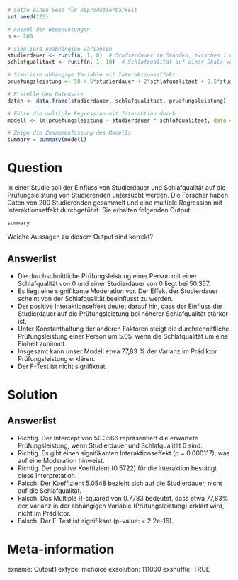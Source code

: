 ```r

# Setze einen Seed für Reproduzierbarkeit
set.seed(123)

# Anzahl der Beobachtungen
n <- 200

# Simuliere unabhängige Variablen
studierdauer <- runif(n, 1, 8)  # Studierdauer in Stunden, zwischen 1 und 8
schlafqualitaet <- runif(n, 1, 10)  # Schlafqualität auf einer Skala von 1 bis 10

# Simuliere abhängige Variable mit Interaktionseffekt
pruefungsleistung <- 50 + 5*studierdauer + 2*schlafqualitaet + 0.5*studierdauer*schlafqualitaet + rnorm(n, 0, 10)

# Erstelle den Datensatz
daten <- data.frame(studierdauer, schlafqualitaet, pruefungsleistung)

# Führe die multiple Regression mit Interaktion durch
modell <- lm(pruefungsleistung ~ studierdauer * schlafqualitaet, data = daten)

# Zeige die Zusammenfassung des Modells
summary = summary(modell)


```    

Question
========

In einer Studie soll der Einfluss von Studierdauer und Schlafqualität auf die Prüfungsleistung von Studierenden untersucht werden. Die Forscher haben Daten von 200 Studierenden gesammelt und eine multiple Regression mit Interaktionseffekt durchgeführt. Sie erhalten folgenden Output:

```r
summary
```
Welche Aussagen zu diesem Output sind korrekt? 

Answerlist
----------
* Die durchschnittliche Prüfungsleistung einer Person mit einer Schlafqualität von 0 und einer Studierdauer von 0 liegt bei 50.357.
* Es liegt eine signifikante Moderation vor. Der Effekt der Studierdauer scheint von der Schlafqualität beeinflusst zu werden. 
* Der positive Interaktionseffekt deutet darauf hin, dass der Einfluss der Studierdauer auf die Prüfungsleistung bei höherer Schlafqualität stärker ist. 
* Unter Konstanthaltung der anderen Faktoren steigt die durchschnittliche Prüfungsleistung einer Person um 5.05, wenn die Schlafqualität um eine Einheit zunimmt.
* Insgesamt kann unser Modell etwa 77,83 % der Varianz im Prädiktor Prüfungsleistung erklären. 
* Der F-Test ist nicht signifiknat. 

Solution
========

Answerlist
----------

* Richtig. Der Intercept von 50.3566 repräsentiert die erwartete Prüfungsleistung, wenn Studierdauer und Schlafqualität 0 sind.
* Richtig. Es gibt einen signifikanten Interaktionseffekt (p = 0.000117), was auf eine Moderation hinweist.
* Richtig. Der positive Koeffizient (0.5722) für die Interaktion bestätigt diese Interpretation.
* Falsch. Der Koeffizient 5.0548 bezieht sich auf die Studierdauer, nicht auf die Schlafqualität.
* Falsch. Das Multiple R-squared von 0.7783 bedeutet, dass etwa 77,83% der Varianz in der abhängigen Variable (Prüfungsleistung) erklärt wird, nicht im Prädiktor.
* Falsch. Der F-Test ist signifikant (p-value: < 2.2e-16). 




Meta-information
================
exname: Output1
extype: mchoice 
exsolution: 111000
exshuffle: TRUE